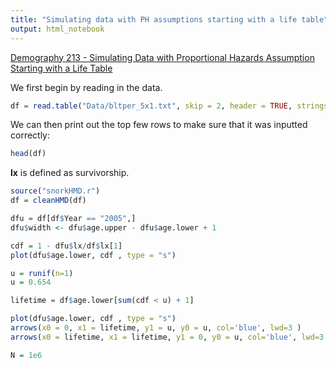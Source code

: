 ```yaml
---
title: "Simulating data with PH assumptions starting with a life table"
output: html_notebook
---
```



[Demography 213 - Simulating Data with Proportional Hazards Assumption Starting with a Life Table](http://courses.demog.berkeley.edu/mason213F15/Week10/welcome.pdf)

We first begin by reading in the data. 

```r
df = read.table("Data/bltper_5x1.txt", skip = 2, header = TRUE, stringsAsFactors = FALSE)
```

We can then print out the top few rows to make sure that it was inputted correctly:

```r
head(df)
```

**lx** is defined as survivorship. 



```r
source("snorkHMD.r")
df = cleanHMD(df)

dfu = df[df$Year == "2005",]
dfu$width <- dfu$age.upper - dfu$age.lower + 1
```

```r
cdf = 1 - dfu$lx/df$lx[1]
plot(dfu$age.lower, cdf , type = "s")
```



```r
u = runif(n=1)
u = 0.654

lifetime = df$age.lower[sum(cdf < u) + 1]

plot(dfu$age.lower, cdf , type = "s")
arrows(x0 = 0, x1 = lifetime, y1 = u, y0 = u, col='blue', lwd=3 )
arrows(x0 = lifetime, x1 = lifetime, y1 = 0, y0 = u, col='blue', lwd=3 )
```


```r
N = 1e6


```

